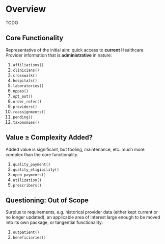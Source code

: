# Overview {.unnumbered}

TODO

## Core Functionality

Representative of the initial aim: quick access to **current** Healthcare Provider information that is **administrative** in nature:

1.  `affiliations()`
2.  `clinicians()`
3.  `crosswalk()`
4.  `hospitals()`
5.  `laboratories()`
6.  `nppes()`
7.  `opt_out()`
8.  `order_refer()`
9.  `providers()`
10. `reassignments()`
11. `pending()`
12. `taxonomies()`

## Value ≥ Complexity Added?

Added value is significant, but tooling, maintenance, etc. much more complex than the core functionality.

1.  `quality_payment()`
2.  `quality_eligibility()`
3.  `open_payments()`
4.  `utilization()`
5.  `prescribers()`

## Questioning: Out of Scope

Surplus to requirements, e.g. historical provider data (either kept current or no longer updated), an applicable area of interest large enough to be moved into its own package, or tangential functionality:

1.  `outpatient()`
2.  `beneficiaries()`
